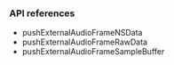 <PlatformWrapper platform="ios">

### API references

- <Link to="{{Global.API_REF_IOS_ROOT}}/class_irtcengine.html#api_imediaengine_pushaudioframe2_ng">pushExternalAudioFrameNSData</Link>

- <Link to="{{Global.API_REF_IOS_ROOT}}/class_irtcengine.html#api_imediaengine_pushaudioframe">pushExternalAudioFrameRawData</Link>

- <Link to="{{Global.API_REF_IOS_ROOT}}/class_irtcengine.html#api_pushexternalaudioframesamplebuffer">pushExternalAudioFrameSampleBuffer</Link>

</PlatformWrapper>

